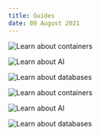```yaml
---
title: Guides
date: 09 August 2021
---
```


<Row>

  <Column colMd={4} colLg={4} noGutterMdLeft>

  <ArticleCard
      subTitle=""
      title="Containers"
      color="dark"
      actionIcon="arrowRight"
      href="/guides/containers">

  ![Learn about containers](/cards/containers.png)

  </ArticleCard>

  </Column>

  <Column colMd={4} colLg={4} noGutterMdLeft>

  <ArticleCard
      subTitle=""
      title="Artificial Intelligence"
      color="dark"
      actionIcon="arrowRight"
      href="/guides/ai">

  ![Learn about AI](/cards/ai.png)

  </ArticleCard>

  </Column>

  <Column colMd={4} colLg={4} noGutterMdLeft>

  <ArticleCard
      subTitle=""
      title="Databases"
      color="dark"
      actionIcon="arrowRight"
      href="/guides/databases">

  ![Learn about databases](/cards/databases.png)

  </ArticleCard>

  </Column>

  <Column colMd={4} colLg={4} noGutterMdLeft>

  <ArticleCard
      subTitle=""
      title="Big data"
      color="dark"
      actionIcon="arrowRight"
      href="/guides/big-data">

  ![Learn about containers](/cards/big-data.png)

  </ArticleCard>

  </Column>

  <Column colMd={4} colLg={4} noGutterMdLeft>

  <ArticleCard
      subTitle=""
      title="APIs"
      color="dark"
      actionIcon="arrowRight"
      href="/guides/serving-apis">

  ![Learn about AI](/cards/api.png)

  </ArticleCard>

  </Column>

  <Column colMd={4} colLg={4} noGutterMdLeft>

  <ArticleCard
      subTitle=""
      title="Development practices"
      color="dark"
      actionIcon="arrowRight"
      href="/guides/teaming">

  ![Learn about databases](/cards/teaming.png)

  </ArticleCard>

  </Column>

</Row>
